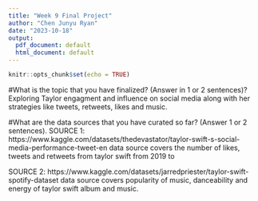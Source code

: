 ---
title: "Week 9 Final Project"
author: "Chen Junyu Ryan"
date: "2023-10-18"
output:
  pdf_document: default
  html_document: default
---

```{r setup, include=FALSE}
knitr::opts_chunk$set(echo = TRUE)
```

#What is the topic that you have finalized? (Answer in 1 or 2 sentences)?
Exploring Taylor engagment and influence on social media along with her strategies like tweets, retweets, likes and music. 

#What are the data sources that you have curated so far? (Answer 1 or 2 sentences).
SOURCE 1: https://www.kaggle.com/datasets/thedevastator/taylor-swift-s-social-media-performance-tweet-en
data source covers the number of likes, tweets and retweets from taylor swift from 2019 to 

SOURCE 2: https://www.kaggle.com/datasets/jarredpriester/taylor-swift-spotify-dataset
data source covers popularity of music, danceability and energy of taylor swift album and music.


